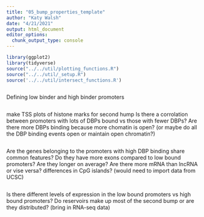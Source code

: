 ```yaml
---
title: "05_bump_properties_template"
author: "Katy Walsh"
date: "4/21/2021"
output: html_document
editor_options: 
  chunk_output_type: console
---
```


```r
library(ggplot2)
library(tidyverse)
source("../../util/plotting_functions.R")
source("../../util/_setup.R")
source('../../util/intersect_functions.R')
```


```r


```


Defining low binder and high binder promoters
```r

```

make TSS plots of histone marks for second hump 
Is there a corrolation between promoters with lots of DBPs bound vs those with fewer DBPs?
    Are there more DBPs binding because more chomatin is open? (or maybe do all the DBP binding events open or maintain open chromatin?)
```r



```


Are the genes belonging to the promoters with high DBP binding share common features?
    Do they have more exons compared to low bound promoters?
    Are they longer on average?
    Are there more mRNA than lncRNA or vise versa?
    differences in CpG islands? (would need to import data from UCSC)
```r


```


Is there different levels of expression in the low bound promoters vs high bound promoters?
    Do reservoirs make up most of the second bump or are they distributed?
    (bring in RNA-seq data)
```r

```

